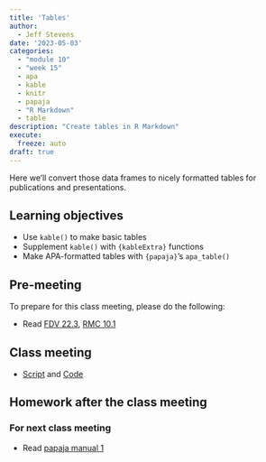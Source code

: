 ```yaml
---
title: 'Tables'
author:
  - Jeff Stevens
date: '2023-05-03'
categories: 
  - "module 10"
  - "week 15"
  - apa
  - kable
  - knitr
  - papaja
  - "R Markdown"
  - table
description: "Create tables in R Markdown"
execute:
  freeze: auto
draft: true
---
```


Here we'll convert those data frames to nicely formatted tables for publications and presentations.

## Learning objectives

* Use `kable()` to make basic tables
* Supplement `kable()` with `{kableExtra}` functions
* Make APA-formatted tables with `{papaja}`'s `apa_table()`

## Pre-meeting

To prepare for this class meeting, please do the following:

* Read [FDV 22.3](https://clauswilke.com/dataviz/figure-titles-captions.html#tables){target='_blank'}, [RMC 10.1](https://bookdown.org/yihui/rmarkdown-cookbook/kable.html){target='_blank'}

## Class meeting

* [Script](../../slides/39_tables.Rmd){target="_blank"} and [Code](../../code/39_tables.html){target="_blank"}

## Homework after the class meeting

### For next class meeting

* Read [papaja manual 1](https://frederikaust.com/papaja_man/introduction.html){target='_blank'}
